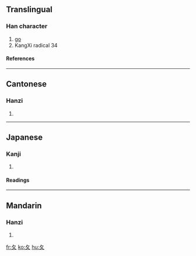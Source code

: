==Translingual==
{{Han stroke|[[Image:夂-order.gif]]}}
===Han character===
{{Han char|rn=34|rad=夂|as=00|sn=3|four=|canj=竹水 (HE), X竹水 (XHE)}}
# [[go]]
# KangXi radical 34
====References====
{{Han ref|kx=0244.170|dkj=05691|dj=0484.220|hdz=20867.150|uh=5902|ud=22786}}
----
==Cantonese==
===Hanzi===
{{yue-hanzi|jyut=|y=ji1}}
# {{defn|Cantonese}}
----
==Japanese==
===Kanji===
{{ja-kanji|grade=9|rs=夂00}}
# {{defn|Japanese}} 
====Readings====
{{ja-readings|on=[[ち]] (chi), [[しゅう]] (shū), [[しゅ]] (shu)|kun=[[おくれる]] (okureru)}}
----
==Mandarin==
===Hanzi===
{{cmn-hanzi|pin=[[chǔ]] (chu3), [[zhǐ]] (zhi3)|wg=ch'u<sup>3</sup>, chih<sup>3</sup>}}
# {{defn|Mandarin}}

[[fr:夂]]
[[ko:夂]]
[[hu:夂]]